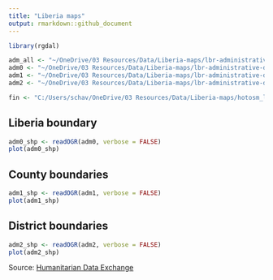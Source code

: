 ```yaml
---
title: "Liberia maps"
output: rmarkdown::github_document
---
```


```r
library(rgdal)

adm_all <- "~/OneDrive/03 Resources/Data/Liberia-maps/lbr-administrative-divisions-shapefiles/lbr_adm_ocha_20191104_SHP/lbr_admbndl_admALL_ocha_itos_20191104.shp"
adm0 <- "~/OneDrive/03 Resources/Data/Liberia-maps/lbr-administrative-divisions-shapefiles/lbr_adm_ocha_20191104_SHP/lbr_admbnda_adm0_ocha_20191104.shp"
adm1 <- "~/OneDrive/03 Resources/Data/Liberia-maps/lbr-administrative-divisions-shapefiles/lbr_adm_ocha_20191104_SHP/lbr_admbnda_adm1_ocha_20191104.shp"
adm2 <- "~/OneDrive/03 Resources/Data/Liberia-maps/lbr-administrative-divisions-shapefiles/lbr_adm_ocha_20191104_SHP/lbr_admbnda_adm2_ocha_20191104.shp"

fin <- "C:/Users/schav/OneDrive/03 Resources/Data/Liberia-maps/hotosm_liberia_financial_services_points_shp/hotosm_liberia_financial_services_points.shp"
```

## Liberia boundary

```r
adm0_shp <- readOGR(adm0, verbose = FALSE)
plot(adm0_shp)
```

## County boundaries

```r
adm1_shp <- readOGR(adm1, verbose = FALSE)
plot(adm1_shp)
```

## District boundaries

```r
adm2_shp <- readOGR(adm2, verbose = FALSE)
plot(adm2_shp)
```

Source: [Humanitarian Data Exchange](https://data.humdata.org/m/dataset/liberia-admin-level-2-boundaries)
